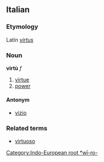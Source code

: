 ==Italian==
===Etymology===
Latin ''[[virtus]]''
===Noun===
'''virtù''' ''f''

# [[virtue]]
# [[power]]

====Antonym====
*[[vizio]]

===Related terms===
*[[virtuoso]]
[[Category:Indo-European root *wī-ro-]]